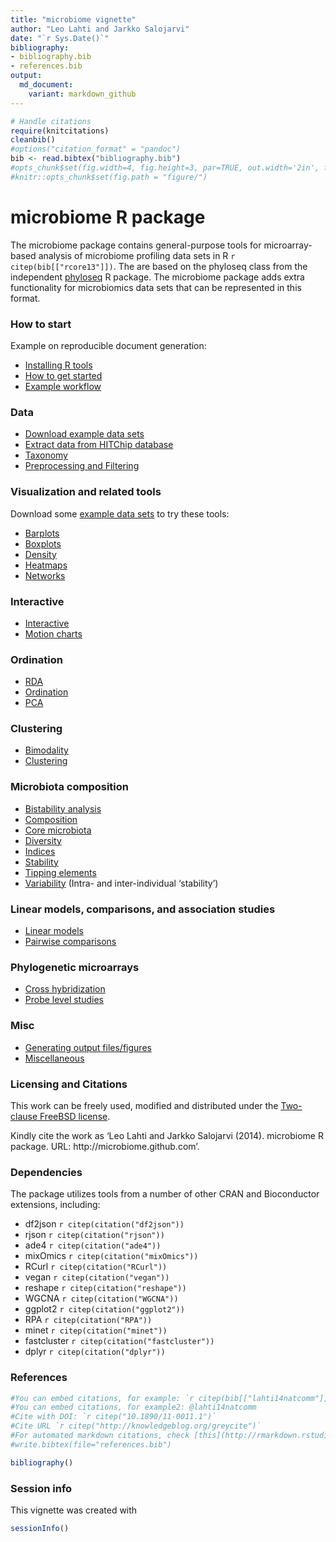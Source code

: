 ```yaml
---
title: "microbiome vignette"
author: "Leo Lahti and Jarkko Salojarvi"
date: "`r Sys.Date()`"
bibliography: 
- bibliography.bib
- references.bib
output: 
  md_document:
    variant: markdown_github
---
```

<!--
  %\VignetteEngine{knitr::rmarkdown}
  %\VignetteIndexEntry{microbiome tutorial}
  %\usepackage[utf8]{inputenc}
-->

```r
# Handle citations
require(knitcitations)
cleanbib()
#options("citation_format" = "pandoc")
bib <- read.bibtex("bibliography.bib")
#opts_chunk$set(fig.width=4, fig.height=3, par=TRUE, out.width='2in', fig.pos='H')
#knitr::opts_chunk$set(fig.path = "figure/")
```


microbiome R package
===========

The microbiome package contains general-purpose tools for microarray-based analysis of microbiome profiling data sets in R `r citep(bib[["rcore13"]])`. The are based on the phyloseq class from the independent [phyloseq](https://github.com/joey711/phyloseq) R package. The microbiome package adds extra functionality for microbiomics data sets that can be represented in this format.


### How to start 

Example on reproducible document generation:  

 * [Installing R tools](Installation.md)
 * [How to get started](Template.md)  
 * [Example workflow](Atlas.md)


### Data

* [Download example data sets](Data.md)
* [Extract data from HITChip database](https://github.com/microbiome/HITChipDB/blob/master/vignettes/vignette.md)
* [Taxonomy](Phylogeny.md)
* [Preprocessing and Filtering](Preprocessing.md)

### Visualization and related tools

Download some [example data sets](Data.md) to try these tools:

* [Barplots](Composition.md)
* [Boxplots](Boxplots.md)
* [Density](Density.md)
* [Heatmaps](Heatmap.md)
* [Networks](Networks.md)

### Interactive  

* [Interactive](Interactive.md)
* [Motion charts](Motionchart.md)

### Ordination  

* [RDA](RDA.md)
* [Ordination](Ordination.md)
* [PCA](Ordination.md)

### Clustering 
* [Bimodality](Stability.md)
* [Clustering](Clustering.md)

### Microbiota composition
* [Bistability analysis](Stability.md)
* [Composition](Composition.md)
* [Core microbiota](Core.md)
* [Diversity](Diversity.md)
* [Indices](Indices.md)
* [Stability](Stability.md)
* [Tipping elements](Stability.md)
* [Variability](Variability.md) (Intra- and inter-individual 'stability')


### Linear models, comparisons, and association studies
* [Linear models](limma.md)
* [Pairwise comparisons](Comparisons.md)


### Phylogenetic microarrays  

* [Cross hybridization](Crosshyb.md)
* [Probe level studies](Probelevel.md)


### Misc

* [Generating output files/figures](Output.md)
* [Miscellaneous](misc.md)


### Licensing and Citations

This work can be freely used, modified and distributed under the 
[Two-clause FreeBSD license](http://en.wikipedia.org/wiki/BSD\_licenses).

Kindly cite the work as 'Leo Lahti and Jarkko Salojarvi
(2014). microbiome R package. URL: http://microbiome.github.com'.


### Dependencies

The package utilizes tools from a number of other CRAN and
Bioconductor extensions, including:

 * df2json `r citep(citation("df2json"))`
 * rjson `r citep(citation("rjson"))`
 * ade4 `r citep(citation("ade4"))`
 * mixOmics `r citep(citation("mixOmics"))`
 * RCurl `r citep(citation("RCurl"))`
 * vegan `r citep(citation("vegan"))`
 * reshape `r citep(citation("reshape"))`
 * WGCNA `r citep(citation("WGCNA"))`
 * ggplot2 `r citep(citation("ggplot2"))`
 * RPA `r citep(citation("RPA"))`
 * minet `r citep(citation("minet"))`
 * fastcluster `r citep(citation("fastcluster"))`
 * dplyr `r citep(citation("dplyr"))`


### References

```r
#You can embed citations, for example: `r citep(bib[["lahti14natcomm"]])`
#You can embed citations, for example2: @lahti14natcomm
#Cite with DOI: `r citep("10.1890/11-0011.1")`
#Cite URL `r citep("http://knowledgeblog.org/greycite")`
#For automated markdown citations, check [this](http://rmarkdown.rstudio.com/authoring_bibliographies_and_citations.html), [this](https://github.com/cboettig/knitcitations), and [this](http://www.carlboettiger.info/2012/03/24/citations-in-markdown-using-knitr.html). 
#write.bibtex(file="references.bib")
```

```r
bibliography()
```

### Session info

This vignette was created with

```r
sessionInfo()
```




